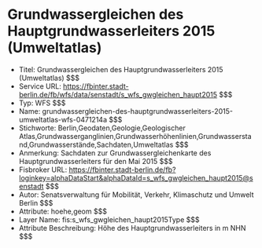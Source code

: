 # Grundwassergleichen des Hauptgrundwasserleiters 2015 (Umweltatlas)
- Titel: Grundwassergleichen des Hauptgrundwasserleiters 2015 (Umweltatlas) $$$
- Service URL: https://fbinter.stadt-berlin.de/fb/wfs/data/senstadt/s_wfs_gwgleichen_haupt2015 $$$
- Typ: WFS $$$
- Name: grundwassergleichen-des-hauptgrundwasserleiters-2015-umweltatlas-wfs-0471214a $$$
- Stichworte: Berlin,Geodaten,Geologie,Geologischer Atlas,Grundwasserganglinien,Grundwasserhöhenlinien,Grundwasserstand,Grundwasserstände,Sachdaten,Umweltatlas $$$
- Anmerkung: Sachdaten zur Grundwassergleichenkarte des Hauptgrundwasserleiters für den Mai 2015 $$$
- Fisbroker URL: https://fbinter.stadt-berlin.de/fb?loginkey=alphaDataStart&alphaDataId=s_wfs_gwgleichen_haupt2015@senstadt $$$
- Autor: Senatsverwaltung für Mobilität, Verkehr, Klimaschutz und Umwelt Berlin $$$
- Attribute: hoehe,geom $$$
- Layer Name: fis:s_wfs_gwgleichen_haupt2015Type $$$
- Attribute Beschreibung: Höhe des Hauptgrundwasserleiters in m NHN $$$
